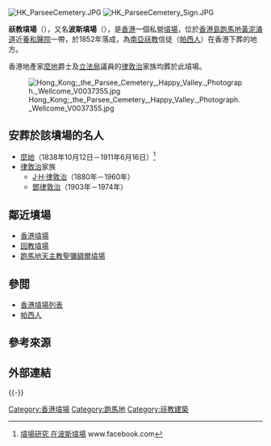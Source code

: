 {{noteTA
|1=zh-cn:帕西; zh-tw:帕西; zh-hk:巴斯; zh-mo:巴斯;
}}
[[File:HK_ParseeCemetery.JPG|right]]
[[File:HK_ParseeCemetery_Sign.JPG|right]]

'''祆教墳場'''（{{lang-en|Zoroastrian Cemetery}}），又名'''波斯墳場'''（{{lang|en|Parsee Cemetery}}），是[[香港|香港]]一個私營[[墳場|墳場]]，位於[[香港島|香港島]][[跑馬地|跑馬地]][[黃泥涌道|黃泥涌道]]近[[養和醫院|養和醫院]]一帶，於1852年落成，為[[南亞|南亞]][[祆教|祆教]]信徒（[[帕西人|帕西人]]）在香港下葬的地方。

香港地產家[[麼地|麼地]]爵士及[[香港立法會|立法局]]議員的[[J·H·律敦治|律敦治]]家族均葬於此墳場。

[[File:Hong_Kong;_the_Parsee_Cemetery,_Happy_Valley._Photograph._Wellcome_V0037355.jpg|thumb]]

==安葬於該墳場的名人==
*[[麼地|麼地]]（1838年10月12日－1911年6月16日）<ref>[https://www.facebook.com/hongkongcemetery/photos/pcb.296118150951562/296118010951576/ 墳場研究 在波斯墳場] {{Wayback|url=https://www.facebook.com/hongkongcemetery/photos/pcb.296118150951562/296118010951576/ |date=20210512030506 }} www.facebook.com</ref>
*[[律敦治|律敦治]]家族
**[[J·H·律敦治|J·H·律敦治]]{{CBE|nocat}}{{JP|nocat}}（1880年－1960年）
**[[鄧律敦治|鄧律敦治]]{{CBE|nocat}}{{JP|nocat}}（1903年－1974年）

==鄰近墳場==
*[[香港墳場|香港墳場]]
*[[回教墳場_(香港)|回教墳場]]
*[[跑馬地天主教聖彌額爾墳場|跑馬地天主教聖彌額爾墳場]]

==參閲==
*[[香港墳場列表|香港墳場列表]]
*[[帕西人|帕西人]]

==參考來源==
{{reflist|2}}

==外部連結==
{{commonscat-inline|Hong Kong Parsee Cemetery}}

{{-}}
{{HK-soc-stub}}

[[Category:香港墳場|Category:香港墳場]]
[[Category:跑馬地|Category:跑馬地]]
[[Category:祆教建築|Category:祆教建築]]
